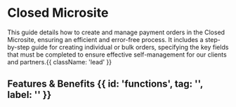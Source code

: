 

<HeroPattern />

# Closed Microsite
This guide details how to create and manage payment orders in the Closed Microsite, ensuring an efficient and error-free process. It includes a step-by-step guide for creating individual or bulk orders, specifying the key fields that must be completed to ensure effective self-management for our clients and partners.{{ className: 'lead' }}
## Features & Benefits {{ id: 'functions', tag: '', label: '' }}

<Benefitsclosed/>